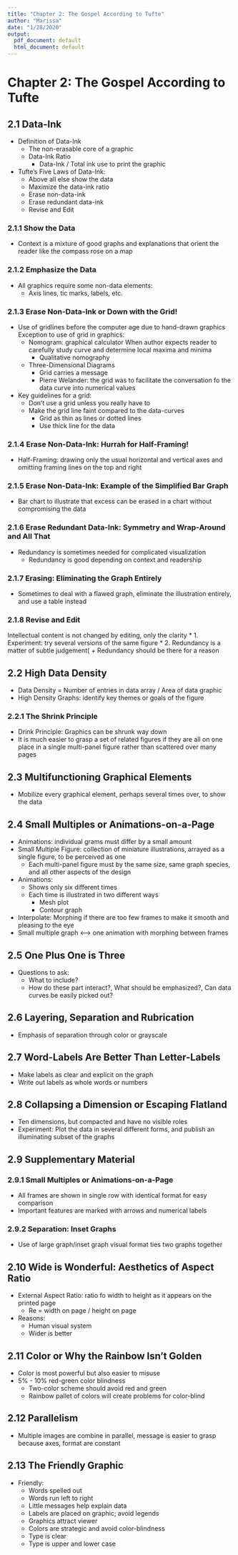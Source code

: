 ```yaml
---
title: "Chapter 2: The Gospel According to Tufte"
author: "Marissa"
date: "1/28/2020"
output:
  pdf_document: default
  html_document: default
---
```


# Chapter 2: The Gospel According to Tufte

## 2.1 Data-Ink
* Definition of Data-Ink
  + The non-erasable core of a graphic
  + Data-Ink Ratio
    - Data-Ink / Total ink use to print the graphic
* Tufte’s Five Laws of Data-Ink:
  +  Above all else show the data
  + Maximize the data-ink ratio
  + Erase non-data-ink
  + Erase redundant data-ink
  + Revise and Edit

### 2.1.1 Show the Data
* Context is a mixture of good graphs and explanations that orient the reader like the compass rose on a map

### 2.1.2 Emphasize the Data
* All graphics require some non-data elements:
  + Axis lines, tic marks, labels, etc.

### 2.1.3 Erase Non-Data-Ink or Down with the Grid!
* Use of gridlines before the computer age due to hand-drawn graphics
Exception to use of grid in graphics:
  + Nomogram: graphical calculator
When author expects reader to carefully study curve and determine local maxima and minima
    - Qualitative nomography
  + Three-Dimensional Diagrams
    - Grid carries a message
    - Pierre Welander: the grid was to facilitate the conversation fo the data curve into numerical values
* Key guidelines for a grid:
  + Don’t use a grid unless you really have to
  + Make the grid line faint compared to the data-curves
    - Grid as thin as lines or dotted lines
    - Use thick line for the data

### 2.1.4 Erase Non-Data-Ink: Hurrah for Half-Framing!
* Half-Framing: drawing only the usual horizontal and vertical axes and omitting framing lines on the top and right

### 2.1.5 Erase Non-Data-Ink: Example of the Simplified Bar Graph
* Bar chart to illustrate that excess can be erased in a chart without compromising the data

### 2.1.6 Erase Redundant Data-Ink: Symmetry and Wrap-Around and All That
* Redundancy is sometimes needed for complicated visualization
  + Redundancy is good depending on context and readership

### 2.1.7 Erasing: Eliminating the Graph Entirely
* Sometimes to deal with a flawed graph, eliminate the illustration entirely, and use a table instead

### 2.1.8 Revise and Edit
Intellectual content is not changed by editing, only the clarity
* 1. Experiment: try several versions of the same figure
* 2. Redundancy is a matter of subtle judgement(
  + Redundancy should be there for a reason

## 2.2 High Data Density
* Data Density = Number of entries in data array / Area of data graphic
* High Density Graphs: identify key themes or goals of the figure

### 2.2.1 The Shrink Principle
* Drink Principle: Graphics can be shrunk way down
* It is much easier to grasp a set of related figures if they are all on one place in a single multi-panel figure rather than scattered over many pages

## 2.3 Multifunctioning Graphical Elements
* Mobilize every graphical element, perhaps several times over, to show the data

## 2.4 Small Multiples or Animations-on-a-Page
* Animations: individual grams must differ by a small amount
* Small Multiple Figure: collection of miniature illustrations, arrayed as a single figure, to be perceived as one
  + Each multi-panel figure must by the same size, same graph species, and all other aspects of the design
* Animations:
  + Shows only six different times
  + Each time is illustrated in two different ways
    - Mesh plot
    - Contour graph
* Interpolate: Morphing if there are too few frames to make it smooth and pleasing to the eye
* Small multiple graph <—> one animation with morphing between frames

## 2.5 One Plus One is Three
* Questions to ask:
  + What to include?
  + How do these part interact?, What should be emphasized?, Can data curves be easily picked out?

## 2.6 Layering, Separation and Rubrication
* Emphasis of separation through color or grayscale

## 2.7 Word-Labels Are Better Than Letter-Labels
* Make labels as clear and explicit on the graph
* Write out labels as whole words or numbers

## 2.8 Collapsing a Dimension or Escaping Flatland
* Ten dimensions, but compacted and have no visible roles
* Experiment: Plot the data in several different forms, and publish an illuminating subset of the graphs

## 2.9 Supplementary Material

### 2.9.1 Small Multiples or Animations-on-a-Page
* All frames are shown in single row with identical format for easy comparison
* Important features are marked with arrows and numerical labels

### 2.9.2 Separation: Inset Graphs
* Use of large graph/inset graph visual format ties two graphs together

## 2.10 Wide is Wonderful: Aesthetics of Aspect Ratio
* External Aspect Ratio: ratio fo width to height as it appears on the printed page
  + Re = width on page / height on page
* Reasons:
  + Human visual system
  + Wider is better

## 2.11 Color or Why the Rainbow Isn’t Golden
* Color is most powerful but also easier to misuse
* 5% - 10% red-green color blindness
  + Two-color scheme should avoid red and green
  + Rainbow pallet of colors will create problems for color-blind

## 2.12 Parallelism
* Multiple images are combine in parallel, message is easier to grasp because axes, format are constant

## 2.13 The Friendly Graphic
* Friendly:
  + Words spelled out
  + Words run left to right
  + Little messages help explain data
  + Labels are placed on graphic; avoid legends
  + Graphics attract viewer
  + Colors are strategic and avoid color-blindness
  + Type is clear
  + Type is upper and lower case
